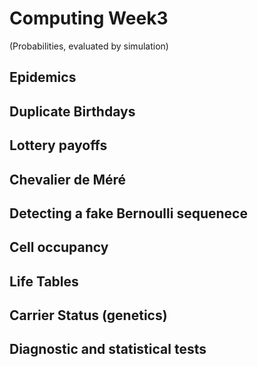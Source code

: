 # Computing Week3 {#computing03}

(Probabilities, evaluated by simulation)
  

## Epidemics

## Duplicate Birthdays

## Lottery payoffs

## Chevalier de Méré

## Detecting a fake Bernoulli sequenece

## Cell occupancy

## Life Tables

## Carrier Status (genetics)

## Diagnostic and statistical tests

